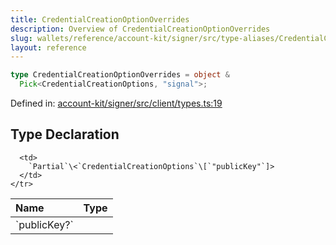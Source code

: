 ```yaml
---
title: CredentialCreationOptionOverrides
description: Overview of CredentialCreationOptionOverrides
slug: wallets/reference/account-kit/signer/src/type-aliases/CredentialCreationOptionOverrides
layout: reference
---
```


```ts
type CredentialCreationOptionOverrides = object &
  Pick<CredentialCreationOptions, "signal">;
```

Defined in: [account-kit/signer/src/client/types.ts:19](https://github.com/alchemyplatform/aa-sdk/blob/e3c1a23e6e03f44bf2db3afddb97a91b175cba58/account-kit/signer/src/client/types.ts#L19)

## Type Declaration

<table>
  <thead>
    <tr>
      <th align="left">Name</th>
      <th align="left">Type</th>
    </tr>
  </thead>

  <tbody>
    <tr>
      <td>
        `publicKey?`
      </td>

      <td>
        `Partial`\<`CredentialCreationOptions`\[`"publicKey"`]>
      </td>
    </tr>

  </tbody>
</table>
